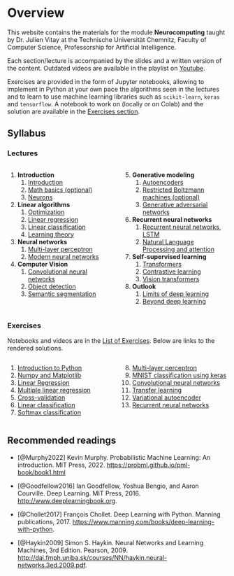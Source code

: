 # Overview {.unnumbered}

This website contains the materials for the module **Neurocomputing** taught by Dr. Julien Vitay at the Technische Universität Chemnitz, Faculty of Computer Science, Professorship for Artificial Intelligence. 

Each section/lecture is accompanied by the slides and a written version of the content. Outdated videos are available in the playlist on [Youtube](https://www.youtube.com/playlist?list=PLIEjdhhAF7ULrnVFYX3Alx3Cv0Wv9ybgU).

Exercises are provided in the form of Jupyter notebooks, allowing to implement in Python at your own pace the algorithms seen in the lectures and to learn to use machine learning libraries such as `scikit-learn`, `keras` and `tensorflow`. A notebook to work on (locally or on Colab) and the solution are available in the [Exercises section](exercises/Content.qmd). 


## Syllabus

### Lectures

::: {.columns}
::: {.column width=50%}

1. **Introduction**
    1. [Introduction](notes/1.1-Introduction.qmd)
    2. [Math basics (optional)](notes/1.2-Math.qmd)
    3. [Neurons](notes/1.3-Neurons.qmd)
2. **Linear algorithms**
    1. [Optimization](notes/2.1-Optimization.qmd)
    2. [Linear regression](notes/2.2-LinearRegression.qmd)
    3. [Linear classification](notes/2.3-LinearClassification.qmd)
    4. [Learning theory](notes/2.4-LearningTheory.qmd)
3. **Neural networks**
    1. [Multi-layer perceptron](notes/3.1-NeuralNetworks.qmd)
    2. [Modern neural networks](notes/3.2-DNN.qmd)
4. **Computer Vision**
    1. [Convolutional neural networks](notes/4.1-CNN.qmd)
    2. [Object detection](notes/4.2-ObjectDetection.qmd)
    3. [Semantic segmentation](notes/4.3-SemanticSegmentation.qmd)


:::
::: {.column width=50%}

5. **Generative modeling**
    1. [Autoencoders](notes/5.1-Autoencoders.qmd)
    2. [Restricted Boltzmann machines (optional)](notes/5.2-RBM.qmd)
    3. [Generative adversarial networks](notes/5.3-GAN.qmd)
6. **Recurrent neural networks**
    1. [Recurrent neural networks, LSTM](notes/6.1-RNN.qmd)
    2. [Natural Language Processing and attention](notes/6.2-NLP.qmd)
7. **Self-supervised learning**
    1. [Transformers](notes/7.1-Transformers.qmd)
    2. [Contrastive learning](notes/7.2-ContrastiveLearning.qmd)
    3. [Vision transformers](notes/7.3-VisionTransformer.qmd)
8. **Outlook**
    1. [Limits of deep learning](notes/8.1-Limits.qmd)
    2. [Beyond deep learning](notes/8.2-Beyond.qmd)

:::
:::

### Exercises

Notebooks and videos are in the [List of Exercises](exercises/Content.qmd). Below are links to the rendered solutions.

::: {.columns}
::: {.column width=50%}

1. [Introduction to Python](exercises/1-Python-solution.ipynb)
2. [Numpy and Matplotlib](exercises/2-Numpy-solution.ipynb)
3. [Linear Regression](exercises/3-LinearRegression-solution.ipynb)
4. [Multiple linear regression](exercises/4-MLR-solution.ipynb)
5. [Cross-validation](exercises/5-Crossvalidation-solution.ipynb)
6. [Linear classification](exercises/6-LinearClassification-solution.ipynb)
7. [Softmax classification](exercises/7-SoftmaxClassifier-solution.ipynb)

:::
::: {.column width=50%}

8. [Multi-layer perceptron](exercises/8-MLP-solution.ipynb)
9. [MNIST classification using keras](exercises/9-MNIST-solution.ipynb)
10. [Convolutional neural networks](exercises/10-CNN-solution.ipynb)
11. [Transfer learning](exercises/11-TransferLearning-solution.ipynb)
12. [Variational autoencoder](exercises/12-VAE-solution.ipynb)
13. [Recurrent neural networks](exercises/13-RNN-solution.ipynb)

:::
:::

## Recommended readings

* [@Murphy2022] Kevin Murphy. Probabilistic Machine Learning: An introduction. MIT Press, 2022. <https://probml.github.io/pml-book/book1.html>

* [@Goodfellow2016] Ian Goodfellow, Yoshua Bengio, and Aaron Courville. Deep Learning. MIT Press, 2016. <http://www.deeplearningbook.org>.

* [@Chollet2017] François Chollet. Deep Learning with Python. Manning publications, 2017. <https://www.manning.com/books/deep-learning-with-python>.

* [@Haykin2009] Simon S. Haykin. Neural Networks and Learning Machines, 3rd Edition. Pearson, 2009. <http://dai.fmph.uniba.sk/courses/NN/haykin.neural-networks.3ed.2009.pdf>.

